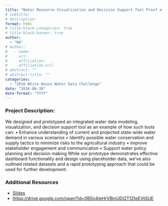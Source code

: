 ```yaml
---
title: "Water Resource Visualization and Decision Support Tool Proof of Concept Design"
# subtitle: 
# description: 
format: html
# title-block-categories: true
# title-block-banner: true
author: 
  - "NA"
# author:
#   - name: 
#     url: 
#     affiliation: 
#     affiliation-url:
# abstract: ""
# abstract-title: ""
categories: 
  - "2016 White House Water Data Challenge"
date: "2016-06-30"
date-format: "YYYY"
---
```


<!-- COMMENT
## params_NOTUSED-proj_title

#### Year: params_NOTUSED-year

#### Topics: params_NOTUSED-topics

#### Awards: params_NOTUSED-awards

#### Team Members: params_NOTUSED-team_members
UNCOMMENT -->

### Project Description:

We designed and prototyped an integrated water data modeling, visualization, and decision support tool as an example of how such tools can:
 • Enhance understanding of current and projected state-wide water demand in various scenarios
 • Identify possible water conservation and supply tactics to minimize risks to the agricultural industry 
 • Improve stakeholder engagement and communication 
 • Support water policy planning and decision making
 While our prototype demonstrates effective dashboard functionality and design using placeholder data, we’ve also outlined related datasets and a rapid prototyping approach that could be used for further development.

### Additional Resources

- [Slides](https://drive.google.com/open?id=0B5n4IeHrVBinakZPdlM2WlVaelk)
- <https://drive.google.com/open?id=0B5n4IeHrVBinUDI2T1ZteEVtSUE>
